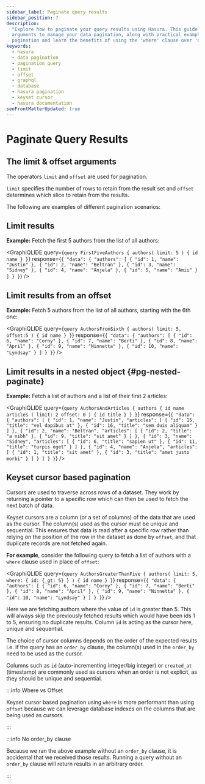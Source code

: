 ```yaml
---
sidebar_label: Paginate query results
sidebar_position: 7
description:
  "Explore how to paginate your query results using Hasura. This guide will showcase how to utilize limit and offset
  arguments to manage your data pagination, along with practical examples. Get familiar with keyset cursor-based
  pagination and learn the benefits of using the 'where' clause over 'offset'."
keywords:
  - hasura
  - data pagination
  - pagination query
  - limit
  - offset
  - graphql
  - database
  - hasura pagination
  - keyset cursor
  - hasura documentation
seoFrontMatterUpdated: true
---
```



# Paginate Query Results

## The **limit** & **offset** arguments

The operators `limit` and `offset` are used for pagination.

`limit` specifies the number of rows to retain from the result set and `offset` determines which slice to retain from
the results.

The following are examples of different pagination scenarios:

## Limit results

**Example:** Fetch the first 5 authors from the list of all authors:

<GraphiQLIDE
  query={`query FirstFiveAuthors {
  authors(
    limit: 5
  ) {
    id
    name
  }
}`}
  response={`{
  "data": {
    "authors": [
      {
        "id": 1,
        "name": "Justin"
      },
      {
        "id": 2,
        "name": "Beltran"
      },
      {
        "id": 3,
        "name": "Sidney"
      },
      {
        "id": 4,
        "name": "Anjela"
      },
      {
        "id": 5,
        "name": "Amii"
      }
    ]
  }
}`}
/>

## Limit results from an offset

**Example:** Fetch 5 authors from the list of all authors, starting with the 6th one:

<GraphiQLIDE
  query={`query AuthorsFromSixth {
  authors(
    limit: 5,
    offset:5
  ) {
    id
    name
  }
}`}
  response={`{
  "data": {
    "authors": [
      {
        "id": 6,
        "name": "Corny"
      },
      {
        "id": 7,
        "name": "Berti"
      },
      {
        "id": 8,
        "name": "April"
      },
      {
        "id": 9,
        "name": "Ninnetta"
      },
      {
        "id": 10,
        "name": "Lyndsay"
      }
    ]
  }
}`}
/>

## Limit results in a nested object {#pg-nested-paginate}

**Example:** Fetch a list of authors and a list of their first 2 articles:

<GraphiQLIDE
  query={`query AuthorsAndArticles {
  authors {
    id
    name
    articles (
      limit: 2
      offset: 0
    ) {
      id
      title
    }
  }
}`}
  response={`{
  "data": {
    "authors": [
      {
        "id": 1,
        "name": "Justin",
        "articles": [
          {
            "id": 15,
            "title": "vel dapibus at"
          },
          {
            "id": 16,
            "title": "sem duis aliquam"
          }
        ]
      },
      {
        "id": 2,
        "name": "Beltran",
        "articles": [
          {
            "id": 2,
            "title": "a nibh"
          },
          {
            "id": 9,
            "title": "sit amet"
          }
        ]
      },
      {
        "id": 3,
        "name": "Sidney",
        "articles": [
          {
            "id": 6,
            "title": "sapien ut"
          },
          {
            "id": 11,
            "title": "turpis eget"
          }
        ]
      },
      {
        "id": 4,
        "name": "Anjela",
        "articles": [
          {
            "id": 1,
            "title": "sit amet"
          },
          {
            "id": 3,
            "title": "amet justo morbi"
          }
        ]
      }
    ]
  }
}`}
/>

## Keyset cursor based pagination

Cursors are used to traverse across rows of a dataset. They work by returning a pointer to a specific row which can then
be used to fetch the next batch of data.

Keyset cursors are a column (or a set of columns) of the data that are used as the cursor. The column(s) used as the
cursor must be unique and sequential. This ensures that data is read after a specific row rather than relying on the
position of the row in the dataset as done by `offset`, and that duplicate records are not fetched again.

**For example**, consider the following query to fetch a list of authors with a `where` clause used in place of
`offset`:

<GraphiQLIDE
  query={`query AuthorsGreaterThanFive {
  authors(
    limit: 5,
    where: { id: {_gt: 5} }
  ) {
    id
    name
  }
}`}
  response={`{
  "data": {
    "authors": [
      {
        "id": 6,
        "name": "Corny"
      },
      {
        "id": 7,
        "name": "Berti"
      },
      {
        "id": 8,
        "name": "April"
      },
      {
        "id": 9,
        "name": "Ninnetta"
      },
      {
        "id": 10,
        "name": "Lyndsay"
      }
    ]
  }
}`}
/>

Here we are fetching authors where the value of `id` is greater than 5. This will always skip the previously fetched
results which would have been ids 1 to 5, ensuring no duplicate results. Column `id` is acting as the cursor here,
unique and sequential.

The choice of cursor columns depends on the order of the expected results i.e. if the query has an `order_by` clause,
the column(s) used in the `order_by` need to be used as the cursor.

Columns such as `id` (auto-incrementing integer/big integer) or `created_at` (timestamp) are commonly used as cursors
when an order is not explicit, as they should be unique and sequential.

:::info Where vs Offset

Keyset cursor based pagination using `where` is more performant than using `offset` because we can leverage database
indexes on the columns that are being used as cursors.

:::

:::info No order_by clause

Because we ran the above example without an `order_by` clause, it is accidental that we received those results. Running
a query without an `order_by` clause will return results in an arbitrary order.

:::
